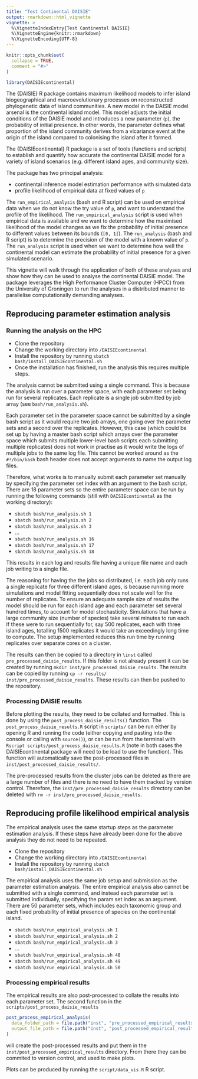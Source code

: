 ```yaml
---
title: "Test Continental DAISIE"
output: rmarkdown::html_vignette
vignette: >
  %\VignetteIndexEntry{Test Continental DAISIE}
  %\VignetteEngine{knitr::rmarkdown}
  %\VignetteEncoding{UTF-8}
---
```


```r
knitr::opts_chunk$set(
  collapse = TRUE,
  comment = "#>"
)
```

```r
library(DAISIEcontinental)
```

The {DAISIE} R package contains maximum likelihood models to infer island biogeographical and macroevolutionary processes on reconstructed phylogenetic data of island communities. A new model in the DAISIE model arsenal is the continental island model. This model adjusts the initial conditions of the DAISIE model and introduces a new parameter (`p`), the probability of initial presence. In other words, the parameter defines what proportion of the island community derives from a vicariance event at the origin of the island compared to colonising the island after it formed. 

The {DAISIEcontinental} R package is a set of tools (functions and scripts) to establish and quantify how accurate the continental DAISIE model for a variety of island scenarios (e.g. different island ages, and community size).

The package has two principal analysis:

* continental inference model estimation performance with simulated data
* profile likelihood of empirical data at fixed values of `p`

The `run_empirical_analysis` (bash and R script) can be used on empirical data when we do not know the try value of `p`, and want to understand the profile of the likelihood. The `run_empirical_analysis` script is used when empirical data is available and we want to determine how the maximised likelihood of the model changes as we fix the probability of initial presence to different values between its bounds (`[0, 1]`). The `run_analysis` (bash and R script) is to determine the precision of the model with a known value of `p`. The `run_analysis` script is used when we want to determine how well the continental model can estimate the probability of initial presence for a given simulated scenario.

This vignette will walk through the application of both of these analyses and show how they can be used to analyse the continental DAISIE model. The package leverages the High Performance Cluster Computer (HPCC) from the University of Groningen to run the analyses in a distributed manner to parallelise computationally demanding analyses.

## Reproducing parameter estimation analysis

### Running the analysis on the HPC

* Clone the repository
* Change the working directory into `/DAISIEcontinental`
* Install the repository by running `sbatch bash/install_DAISIEcontinental.sh`
* Once the installation has finished, run the analysis this requires multiple
steps.

The analysis cannot be submitted using a single command. This is because the 
analysis is run over a parameter space, with each parameter set being run
for several replicates. Each replicate is a single job submitted by job array
(see `bash/run_analysis.sh`).

Each parameter set in the parameter space cannot be submitted by a single 
bash script as it would require two job arrays, one going over the parameter
sets and a second over the replicates. However, this case (which could be set
up by having a master bash script which arrays over the parameter space which
submits multiple lower-level bash scripts each submitting multiple replicates)
does not work in practise as it would write the logs of multiple jobs to the 
same log file. This cannot be worked around as the `#!/bin/bash` bash header
does not accept arguments to name the output log files.

Therefore, what works is to manually submit each parameter set manually by
specifying the parameter set index with an argument to the bash script. There
are 18 parameter sets so the entire parameter space can be run by running the 
following commands (still with `DAISIEcontinental` as the working directory):

* `sbatch bash/run_analysis.sh 1`
* `sbatch bash/run_analysis.sh 2`
* `sbatch bash/run_analysis.sh 3`
* ...
* `sbatch bash/run_analysis.sh 16`
* `sbatch bash/run_analysis.sh 17`
* `sbatch bash/run_analysis.sh 18`

This results in each log and results file having a unique file name and each
job writing to a single file.

The reasoning for having the the jobs so distributed, i.e. each job only runs
a single replicate for three different island ages, is because running more
simulations and model fitting sequentially does not scale well for the number
of replicates. To ensure an adequate sample size of results the model should be
run for each island age and each parameter set several hundred times, to account
for model stochasticity. Simulations that have a large community size (number of
species) take several minutes to run each. If these were to run sequentially
for, say 500 replicates, each with three island ages, totalling 1500 replicates
it would take an exceedingly long time to compute. The setup implemented
reduces this run time by running replicates over separate cores on a cluster.

The results can then be copied to a directory in `\inst` called 
`pre_processed_daisie_results`. If this folder is not already present it can be
created by running `mkdir inst/pre_processed_daisie_results`. The results can
be copied by running `cp -r results/ inst/pre_processed_daisie_results`. These
results can then be pushed to the repository.

### Processing DAISIE results

Before plotting the results, they need to be collated and formatted. This is
done by using the `post_process_daisie_results()` function. The 
`post_process_daisie_results.R` script in `scripts/` can be run either by
opening R and running the code (either copying and pasting into the console or
calling with `source()`), or can be run from the terminal with 
`Rscript scripts/post_process_daisie_results.R` (note in both cases the 
DAISIEcontinental package will need to be load to use the function). This 
function will automatically save the post-processed files in 
`inst/post_processed_daisie_results/`.

The pre-processed results from the cluster jobs can be deleted as there are a 
large number of files and there is no need to have them tracked by version 
control. Therefore, the `inst/pre_processed_daisie_results` directory can be
deleted with `rm -r inst/pre_processed_daisie_results`.

## Reproducing profile likelihood empirical analysis

The empirical analysis uses the same startup steps as the parameter estimation
analysis. If these steps have already been done for the above analysis they do
not need to be repeated.

* Clone the repository
* Change the working directory into `/DAISIEcontinental`
* Install the repository by running `sbatch bash/install_DAISIEcontinental.sh`

The empirical analysis uses the same job setup and submission as the parameter
estimation analysis. The entire empirical analysis also cannot be submitted 
with a single command, and instead each parameter set is submitted individually, 
specifying the param set index as an argument. There are 50 parameter sets,
which includes each taxonomic group and each fixed probability of initial 
presence of species on the continental island.

* `sbatch bash/run_empirical_analysis.sh 1`
* `sbatch bash/run_empirical_analysis.sh 2`
* `sbatch bash/run_empirical_analysis.sh 3`
* ...
* `sbatch bash/run_empirical_analysis.sh 48`
* `sbatch bash/run_empirical_analysis.sh 49`
* `sbatch bash/run_empirical_analysis.sh 50`

### Processing empirical results

The empirical results are also post-processed to collate the results into each
parameter set. The second function in the `scripts/post_process_daisie_results`

```r
post_process_empirical_analysis(
  data_folder_path = file.path("inst", "pre_processed_empirical_results"),
  output_file_path = file.path("inst", "post_processed_empirical_results")
)
```

will create the post-processed results and put them in the
`inst/post_processed_empirical_results` directory. From there they can be
commited to version control, and used to make plots.

Plots can be produced by running the `script/data_vis.R` R script.
